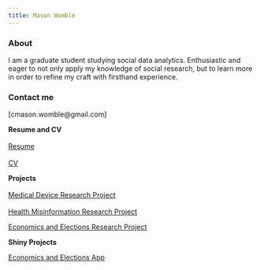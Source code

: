 ---
title: Mason Womble
---

### About

I am a graduate student studying social data analytics. Enthusiastic and eager to not only apply my knowledge of social research, but to learn more in order to refine my craft with firsthand experience.

### Contact me

\[cmason.womble\@gmail.com\]

**Resume and CV\
\
**[Resume](Christopher_Mason_Womble_Resume_2025.pdf)\
\
[CV](Christopher_Womble_CV_2025.pdf)

**Projects\
\
**[Medical Device Research Project](EPPS%20Research%20paper.pdf)\
\
[Health Misinformation Research Project](Jepkosgei_finalproject.pdf)

[Economics and Elections Research Project](Womble_FinalProject_6356.pdf)

**Shiny Projects**

[Economics and Elections App](https://mason-womble.shinyapps.io/DataVis_FinalProject/)
